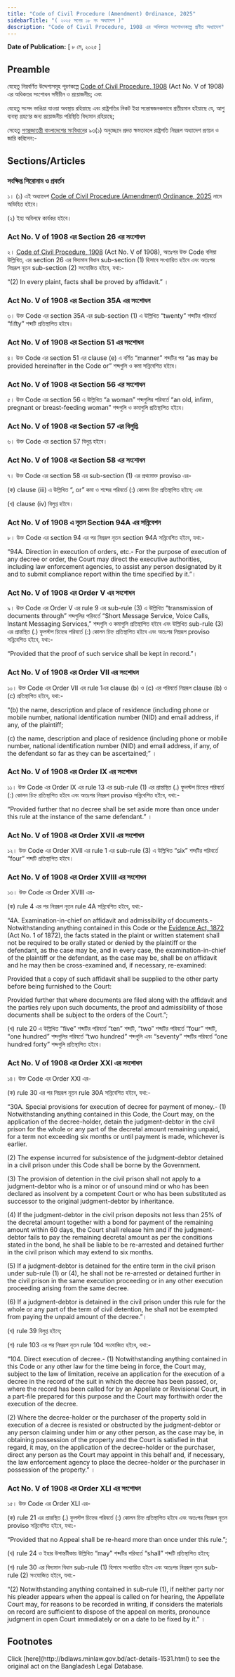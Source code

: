 ```yaml
---
title: "Code of Civil Procedure (Amendment) Ordinance, 2025"
sidebarTitle: "( ২০২৫ সনের ১৮ নং অধ্যাদেশ )"
description: "Code of Civil Procedure, 1908 এর অধিকতর সংশোধনকল্পে প্রণীত অধ্যাদেশ"
---
```


**Date of Publication:** [ ৮ মে, ২০২৫ ]

## Preamble

যেহেতু নিম্নবর্ণিত উদ্দেশ্যসমূহ পূরণকল্পে [Code of Civil Procedure, 1908](/laws/volume-5/act-86 "Code of Civil Procedure, 1908") (Act No. V of 1908) এর অধিকতর সংশোধন সমীচীন ও প্রয়োজনীয়; এবং

যেহেতু সংসদ ভাঙিয়া যাওয়া অবস্থায় রহিয়াছে এবং রাষ্ট্রপতির নিকট ইহা সন্তোষজনকভাবে প্রতীয়মান হইয়াছে যে, আশু ব্যবস্থা গ্রহণের জন্য প্রয়োজনীয় পরিস্থিতি বিদ্যমান রহিয়াছে;

সেহেতু [গণপ্রজাতন্ত্রী বাংলাদেশের সংবিধান](/act-957.html "গণপ্রজাতন্ত্রী বাংলাদেশের সংবিধান")ের ৯৩(১) অনুচ্ছেদে প্রদত্ত ক্ষমতাবলে রাষ্ট্রপতি নিম্নরূপ অধ্যাদেশ প্রণয়ন ও জারি করিলেন:-

## Sections/Articles

### সংক্ষিপ্ত শিরোনাম ও প্রবর্তন

১। (১) এই অধ্যাদেশ [Code of Civil Procedure (Amendment) Ordinance, 2025](/laws/volume-56/act-1531 "Code of Civil Procedure (Amendment) Ordinance, 2025") নামে অভিহিত হইবে।

(২) ইহা অবিলম্বে কার্যকর হইবে।

### Act No. V of 1908 এর Section 26 এর সংশোধন

২। [Code of Civil Procedure, 1908](/laws/volume-5/act-86 "Code of Civil Procedure, 1908") (Act No. V of 1908), অতঃপর উক্ত Code বলিয়া উল্লিখিত, এর section 26 এর বিদ্যমান বিধান sub-section (1) হিসাবে সংখ্যায়িত হইবে এবং অতঃপর নিম্নরূপ নূতন sub-section (2) সংযোজিত হইবে, যথা:-

“(2) In every plaint, facts shall be proved by affidavit.” ।

### Act No. V of 1908 এর Section 35A এর সংশোধন

৩। উক্ত Code এর section 35A এর sub-section (1) এ উল্লিখিত “twenty” শব্দটির পরিবর্তে “fifty” শব্দটি প্রতিস্থাপিত হইবে।

### Act No. V of 1908 এর Section 51 এর সংশোধন

৪। উক্ত Code এর section 51 এর clause (e) এ বর্ণিত “manner” শব্দটির পর “as may be provided hereinafter in the Code or” শব্দগুলি ও কমা সন্নিবেশিত হইবে।

### Act No. V of 1908 এর Section 56 এর সংশোধন

৫। উক্ত Code এর section 56 এ উল্লিখিত “a woman” শব্দগুলির পরিবর্তে “an old, infirm, pregnant or breast-feeding woman” শব্দগুলি ও কমাগুলি প্রতিস্থাপিত হইবে।

### Act No. V of 1908 এর Section 57 এর বিলুপ্তি

৬। উক্ত Code এর section 57 বিলুপ্ত হইবে।

### Act No. V of 1908 এর Section 58 এর সংশোধন

৭। উক্ত Code এর section 58 এর sub-section (1) এর প্রথমোক্ত proviso এর-

(ক) clause (iii) এ উল্লিখিত “, or” কমা ও শব্দের পরিবর্তে (:) কোলন চিহ্ন প্রতিস্থাপিত হইবে; এবং

(খ) clause (iv) বিলুপ্ত হইবে।

### Act No. V of 1908 এ নূতন Section 94A এর সন্নিবেশন

৮। উক্ত Code এর section 94 এর পর নিম্নরূপ নূতন section 94A সন্নিবেশিত হইবে, যথা:-

“94A. Direction in execution of orders, etc.- For the purpose of execution of any decree or order, the Court may direct the executive authorities, including law enforcement agencies, to assist any person designated by it and to submit compliance report within the time specified by it.”।

### Act No. V of 1908 এর Order V এর সংশোধন

৯। উক্ত Code এর Order V এর rule 9 এর sub-rule (3) এ উল্লিখিত “transmission of documents through” শব্দগুলির পরিবর্তে “Short Message Service, Voice Calls, Instant Messaging Services,” শব্দগুলি ও কমাগুলি প্রতিস্থাপিত হইবে এবং উল্লিখিত sub-rule (3) এর প্রান্তস্থিত (.) ফুলস্টপ চিহ্নের পরিবর্তে (:) কোলন চিহ্ন প্রতিস্থাপিত হইবে এবং অতঃপর নিম্নরূপ proviso সন্নিবেশিত হইবে, যথা:-

“Provided that the proof of such service shall be kept in record.”।

### Act No. V of 1908 এর Order VII এর সংশোধন

১০। উক্ত Code এর Order VII এর rule 1এর clause (b) ও (c) এর পরিবর্তে নিম্নরূপ clause (b) ও (c) প্রতিস্থাপিত হইবে, যথা:-

“(b) the name, description and place of residence (including phone or mobile number, national identification number (NID) and email address, if any, of the plaintiff;

(c) the name, description and place of residence (including phone or mobile number, national identification number (NID) and email address, if any, of the defendant so far as they can be ascertained;” ।

### Act No. V of 1908 এর Order IX এর সংশোধন

১১। উক্ত Code এর Order IX এর rule 13 এর sub-rule (1) এর প্রান্তস্থিত (.) ফুলস্টপ চিহ্নের পরিবর্তে (:) কোলন চিহ্ন প্রতিস্থাপিত হইবে এবং অতঃপর নিম্নরূপ proviso সন্নিবেশিত হইবে, যথা:-

“Provided further that no decree shall be set aside more than once under this rule at the instance of the same defendant.” ।

### Act No. V of 1908 এর Order XVII এর সংশোধন

১২। উক্ত Code এর Order XVII এর rule 1 এর sub-rule (3) এ উল্লিখিত “six” শব্দটির পরিবর্তে “four” শব্দটি প্রতিস্থাপিত হইবে।

### Act No. V of 1908 এর Order XVIII এর সংশোধন

১৩। উক্ত Code এর Order XVIII এর-

(ক) rule 4 এর পর নিম্নরূপ নূতন rule 4A সন্নিবেশিত হইবে, যথা:-

“4A. Examination-in-chief on affidavit and admissibility of documents.- Notwithstanding anything contained in this Code or the [Evidence Act, 1872](/laws/volume-1/act-24 "Evidence Act, 1872") (Act No. 1 of 1872), the facts stated in the plaint or written statement shall not be required to be orally stated or denied by the plaintiff or the defendant, as the case may be, and in every case, the examination-in-chief of the plaintiff or the defendant, as the case may be, shall be on affidavit and he may then be cross-examined and, if necessary, re-examined:

Provided that a copy of such affidavit shall be supplied to the other party before being furnished to the Court:

Provided further that where documents are filed along with the affidavit and the parties rely upon such documents, the proof and admissibility of those documents shall be subject to the orders of the Court.”;

(খ) rule 20 এ উল্লিখিত “five” শব্দটির পরিবর্তে “ten” শব্দটি, “two” শব্দটির পরিবর্তে “four” শব্দটি, “one hundred” শব্দগুলির পরিবর্তে “two hundred” শব্দগুলি এবং “seventy” শব্দটির পরিবর্তে “one hundred forty” শব্দগুলি প্রতিস্থাপিত হইবে।

### Act No. V of 1908 এর Order XXI এর সংশোধন

১৪। উক্ত Code এর Order XXI এর-

(ক) rule 30 এর পর নিম্নরূপ নূতন rule 30A সন্নিবেশিত হইবে, যথা:-

“30A. Special provisions for execution of decree for payment of money.- (1) Notwithstanding anything contained in this Code, the Court may, on the application of the decree-holder, detain the judgment-debtor in the civil prison for the whole or any part of the decretal amount remaining unpaid, for a term not exceeding six months or until payment is made, whichever is earlier.

(2) The expense incurred for subsistence of the judgment-debtor detained in a civil prison under this Code shall be borne by the Government.

(3) The provision of detention in the civil prison shall not apply to a judgment-debtor who is a minor or of unsound mind or who has been declared as insolvent by a competent Court or who has been substituted as successor to the original judgment-debtor by inheritance.

(4) If the judgment-debtor in the civil prison deposits not less than 25% of the decretal amount together with a bond for payment of the remaining amount within 60 days, the Court shall release him and if the judgment-debtor fails to pay the remaining decretal amount as per the conditions stated in the bond, he shall be liable to be re-arrested and detained further in the civil prison which may extend to six months.

(5) If a judgment-debtor is detained for the entire term in the civil prison under sub-rule (1) or (4), he shall not be re-arrested or detained further in the civil prison in the same execution proceeding or in any other execution proceeding arising from the same decree.

(6) If a judgment-debtor is detained in the civil prison under this rule for the whole or any part of the term of civil detention, he shall not be exempted from paying the unpaid amount of the decree.”।

(খ) rule 39 বিলুপ্ত হইবে;

(গ) rule 103 এর পর নিম্নরূপ নূতন rule 104 সংযোজিত হইবে, যথা:-

“104. Direct execution of decree.- (1) Notwithstanding anything contained in this Code or any other law for the time being in force, the Court may, subject to the law of limitation, receive an application for the execution of a decree in the record of the suit in which the decree has been passed, or, where the record has been called for by an Appellate or Revisional Court, in a part-file prepared for this purpose and the Court may forthwith order the execution of the decree.

(2) Where the decree-holder or the purchaser of the property sold in execution of a decree is resisted or obstructed by the judgment-debtor or any person claiming under him or any other person, as the case may be, in obtaining possession of the property and the Court is satisfied in that regard, it may, on the application of the decree-holder or the purchaser, direct any person as the Court may appoint in this behalf and, if necessary, the law enforcement agency to place the decree-holder or the purchaser in possession of the property.” ।

### Act No. V of 1908 এর Order XLI এর সংশোধন

১৫। উক্ত Code এর Order XLI এর-

(ক) rule 21 এর প্রান্তস্থিত (.) ফুলস্টপ চিহ্নের পরিবর্তে (:) কোলন চিহ্ন প্রতিস্থাপিত হইবে এবং অতঃপর নিম্নরূপ নূতন proviso সন্নিবেশিত হইবে, যথা:-

“Provided that no Appeal shall be re-heard more than once under this rule.”;

(খ) rule 24 ও ইহার উপান্তটীকায় উল্লিখিত “may” শব্দটির পরিবর্তে “shall” শব্দটি প্রতিস্থাপিত হইবে;

(গ) rule 30 এর বিদ্যমান বিধান sub-rule (1) হিসাবে সংখ্যায়িত হইবে এবং অতঃপর নিম্নরূপ নূতন sub-rule (2) সংযোজিত হইবে, যথা:-

“(2) Notwithstanding anything contained in sub-rule (1), if neither party nor his pleader appears when the appeal is called on for hearing, the Appellate Court may, for reasons to be recorded in writing, if considers the materials on record are sufficient to dispose of the appeal on merits, pronounce judgment in open Court immediately or on a date to be fixed by it.” ।

## Footnotes

<Note>
  Click [here](http://bdlaws.minlaw.gov.bd/act-details-1531.html) to see the original act on the Bangladesh Legal Database.
</Note>
